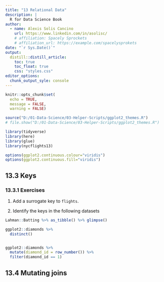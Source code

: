 ```yaml
---
title: "13 Relational Data"
description: |
  R for Data Science Book
author:
  - name: Alexis Solis Cancino
    url: https://www.linkedin.com/in/asolisc/
    # affiliation: Spacely Sprockets
    # affiliation_url: https://example.com/spacelysprokets
date: "`r Sys.Date()`"
output: 
  distill::distill_article:
    toc: true
    toc_float: true
    css: "styles.css"
editor_options:
  chunk_output_syle: console
---
```


```r
knitr::opts_chunk$set(
  echo = TRUE,
  message = FALSE,
  warning = FALSE)

source("D:/01-Data-Science/03-Helper-Scripts/ggplot2_themes.R")
# file.show("D:/01-Data-Science/03-Helper-Scripts/ggplot2_themes.R")

library(tidyverse)
library(here)
library(glue)
library(nycflights13)

options(ggplot2.continuous.colour="viridis")
options(ggplot2.continuous.fill="viridis")
```

## 13.3 Keys

### 13.3.1 Exercises

1.  Add a surrogate key to `flights`.

2.  Identify the keys in the following datasets

```r
Lahman::Batting %>% as_tibble() %>% glimpse()
```

```r
ggplot2::diamonds %>% 
  distinct()


ggplot2::diamonds %>% 
  mutate(diamond_id = row_number()) %>% 
  filter(diamond_id == 1)
```

## 13.4 Mutating joins


